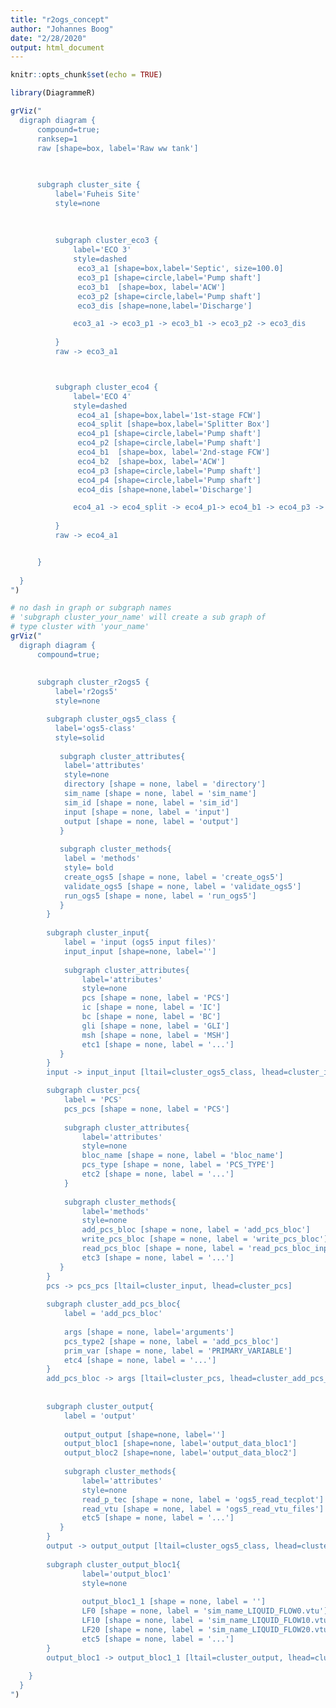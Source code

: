 ```yaml
---
title: "r2ogs_concept"
author: "Johannes Boog"
date: "2/28/2020"
output: html_document
---
```


```r
knitr::opts_chunk$set(echo = TRUE)
```

```r
library(DiagrammeR)
```


```r
grViz("
  digraph diagram {
      compound=true;
      ranksep=1
      raw [shape=box, label='Raw ww tank']

      
  
      subgraph cluster_site {
          label='Fuheis Site'
          style=none
          
  
          
          subgraph cluster_eco3 {
              label='ECO 3'
              style=dashed
               eco3_a1 [shape=box,label='Septic', size=100.0]
               eco3_p1 [shape=circle,label='Pump shaft']
               eco3_b1  [shape=box, label='ACW']
               eco3_p2 [shape=circle,label='Pump shaft']
               eco3_dis [shape=none,label='Discharge']

              eco3_a1 -> eco3_p1 -> eco3_b1 -> eco3_p2 -> eco3_dis
              
          }
          raw -> eco3_a1 



          subgraph cluster_eco4 {
              label='ECO 4'
              style=dashed
               eco4_a1 [shape=box,label='1st-stage FCW']
               eco4_split [shape=box,label='Splitter Box']
               eco4_p1 [shape=circle,label='Pump shaft']
               eco4_p2 [shape=circle,label='Pump shaft']
               eco4_b1  [shape=box, label='2nd-stage FCW']
               eco4_b2  [shape=box, label='ACW']
               eco4_p3 [shape=circle,label='Pump shaft']
               eco4_p4 [shape=circle,label='Pump shaft']
               eco4_dis [shape=none,label='Discharge']

              eco4_a1 -> eco4_split -> eco4_p1-> eco4_b1 -> eco4_p3 -> eco4_dis ;  eco4_split -> eco4_p2-> eco4_b2 -> eco4_p4 -> eco4_dis
              
          }
          raw -> eco4_a1 


      }
  
  }
")
```
```r
# no dash in graph or subgraph names
# 'subgraph cluster_your_name' will create a sub graph of 
# type cluster with 'your_name'
grViz("
  digraph diagram {
      compound=true;
     
      
      subgraph cluster_r2ogs5 {
          label='r2ogs5'
          style=none

        subgraph cluster_ogs5_class {
          label='ogs5-class'
          style=solid
           
           subgraph cluster_attributes{
            label='attributes'
            style=none
            directory [shape = none, label = 'directory']
            sim_name [shape = none, label = 'sim_name']
            sim_id [shape = none, label = 'sim_id']
            input [shape = none, label = 'input']
            output [shape = none, label = 'output']
           }
           
           subgraph cluster_methods{
            label = 'methods'
            style= bold
            create_ogs5 [shape = none, label = 'create_ogs5']
            validate_ogs5 [shape = none, label = 'validate_ogs5']
            run_ogs5 [shape = none, label = 'run_ogs5']
           }
        }
          
        subgraph cluster_input{
            label = 'input (ogs5 input files)'
            input_input [shape=none, label='']
            
            subgraph cluster_attributes{
                label='attributes'
                style=none
                pcs [shape = none, label = 'PCS']
                ic [shape = none, label = 'IC']
                bc [shape = none, label = 'BC']
                gli [shape = none, label = 'GLI']
                msh [shape = none, label = 'MSH']
                etc1 [shape = none, label = '...']
           }
        }
        input -> input_input [ltail=cluster_ogs5_class, lhead=cluster_input]

        subgraph cluster_pcs{
            label = 'PCS'
            pcs_pcs [shape = none, label = 'PCS']
            
            subgraph cluster_attributes{
                label='attributes'
                style=none
                bloc_name [shape = none, label = 'bloc_name']
                pcs_type [shape = none, label = 'PCS_TYPE']
                etc2 [shape = none, label = '...']
            }
           
            subgraph cluster_methods{
                label='methods'
                style=none
                add_pcs_bloc [shape = none, label = 'add_pcs_bloc']
                write_pcs_bloc [shape = none, label = 'write_pcs_bloc']
                read_pcs_bloc [shape = none, label = 'read_pcs_bloc_inputfile']
                etc3 [shape = none, label = '...']
           }
        }
        pcs -> pcs_pcs [ltail=cluster_input, lhead=cluster_pcs]
        
        subgraph cluster_add_pcs_bloc{
            label = 'add_pcs_bloc'
            
            args [shape = none, label='arguments']
            pcs_type2 [shape = none, label = 'add_pcs_bloc']
            prim_var [shape = none, label = 'PRIMARY_VARIABLE']
            etc4 [shape = none, label = '...']
        }
        add_pcs_bloc -> args [ltail=cluster_pcs, lhead=cluster_add_pcs_bloc]
        
        
        subgraph cluster_output{
            label = 'output'
            
            output_output [shape=none, label='']
            output_bloc1 [shape=none, label='output_data_bloc1']
            output_bloc2 [shape=none, label='output_data_bloc2']
            
            subgraph cluster_methods{
                label='attributes'
                style=none
                read_p_tec [shape = none, label = 'ogs5_read_tecplot']
                read_vtu [shape = none, label = 'ogs5_read_vtu_files']
                etc5 [shape = none, label = '...']
           }
        }
        output -> output_output [ltail=cluster_ogs5_class, lhead=cluster_output]
        
        subgraph cluster_output_bloc1{
                label='output_bloc1'
                style=none
                
                output_bloc1_1 [shape = none, label = '']
                LF0 [shape = none, label = 'sim_name_LIQUID_FLOW0.vtu']
                LF10 [shape = none, label = 'sim_name_LIQUID_FLOW10.vtu']
                LF20 [shape = none, label = 'sim_name_LIQUID_FLOW20.vtu']
                etc5 [shape = none, label = '...']
        }
        output_bloc1 -> output_bloc1_1 [ltail=cluster_output, lhead=cluster_output_bloc1]
    
    }
  }
")
```

